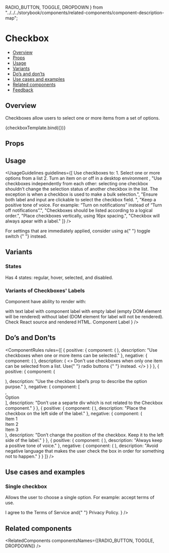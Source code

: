   RADIO_BUTTON,
  TOGGLE,
  DROPDOWN
} from "../../../storybook/components/related-components/component-description-map";

<Meta title="Inputs/Checkbox - (In Progress)" component={Checkbox} />

<!--- Component template -->


<!--- Component documentation -->

# Checkbox

- [Overview](#overview)
- [Props](#props)
- [Usage](#usage)
- [Variants](#variants)
- [Do’s and don’ts](#dos-and-donts)
- [Use cases and examples](#use-cases-and-examples)
- [Related components](#related-components)
- [Feedback](#feedback)

## Overview

Checkboxes allow users to select one or more items from a set of options.

<Canvas>
  <Story name="Overview" args={{ label: "Option", defaultChecked: true }}>
    {checkboxTemplate.bind({})}
  </Story>
</Canvas>

## Props

<ArgsTable of={Checkbox} />

## Usage

<UsageGuidelines
  guidelines={[
    <span className="l3-style-story-checkbox_list">
      Use checkboxes to:
      <span className="l3-style-story-checkbox_list-item">1. Select one or more options from a list</span>
      <span className="l3-style-story-checkbox_list-item">2. Turn an item on or off in a desktop environment</span>
    </span>,
    "Use checkboxes independently from each other: selecting one checkbox shouldn’t change the selection status of another checkbox in the list. The exception is when a checkbox is used to make a bulk selection.",
    "Ensure both label and input are clickable to select the checkbox field. ",
    "Keep a positive tone of voice. For example: “Turn on notifications” instead of “Turn off notifications”.",
    "Checkboxes should be listed according to a logical order.",
    "Place checkboxes vertically, using 16px spacing.",
    "Checkbox will always apear with a label."
  ]}
/>

<Tip title="Am I using the right component?">
  For settings that are immediately applied, consider using a{" "}
  <Link href="/?path=/docs/inputs-toggle--overview" size={Link.sizes.SMALL} withoutSpacing>
    toggle switch
  </Link>{" "}
  instead.
</Tip>

## Variants

### States

Has 4 states: regular, hover, selected, and disabled.

<Canvas>
  <Story name="States">
    <Checkbox label="Regular" />
    <Checkbox label="Selected" checked />
    <Checkbox label="Indeterminate" indeterminate />
    <Checkbox label="Disabled" disabled />
    <Checkbox label="Disabled checked" disabled checked />
    <Checkbox label="Disabled indeterminate" disabled indeterminate />
  </Story>
</Canvas>

### Variants of Checkboxes' Labels

Component have ability to render with:

<UnstyledList>
  <UnstyledListItem>with text label</UnstyledListItem>
  <UnstyledListItem>with component label</UnstyledListItem>
  <UnstyledListItem>with empty label (empty DOM element will be rendered)</UnstyledListItem>
  <UnstyledListItem>without label (DOM element for label will not be rendered).</UnstyledListItem>
</UnstyledList>
Check React source and rendered HTML.

<Canvas>
  <Story name="Labels">
    <Checkbox ariaLabel="With Label" label="With label" />
    <Checkbox
      ariaLabel="With Component Label"
      label={
        <span class="custom-component-label">
          <Calendar size="12" />
          Component Label
        </span>
      }
    />
    <Checkbox ariaLabel="With Empty Label" label="" />
    <Checkbox ariaLabel="Without Label" label={false} />
  </Story>
</Canvas>

## Do’s and Don’ts

<ComponentRules
  rules={[
    {
      positive: {
        component: (
          <DialogContentContainer className="l3-style-story-checkbox_wrapper">
            <Checkbox label="Item 1" name="Item 1" />
            <Checkbox label="Item 2" name="Item 2" checked />
            <Checkbox label="Item 3" name="Item 3" checked />
          </DialogContentContainer>
        ),
        description: "Use checkboxes when one or more items can be selected."
      },
      negative: {
        component: (
          <DialogContentContainer className="l3-style-story-checkbox_wrapper">
            <Checkbox label="Item 1" name="Item 1" checked />
            <Checkbox label="Item 2" name="Item 2" disabled />
            <Checkbox label="Item 3" name="Item 3" disabled />
          </DialogContentContainer>
        ),
        description: (
          <>
            Don't use checkboxes when only one item can be selected from a list. Use{" "}
            <Link href="/?path=/docs/inputs-radio-button--overview" withoutSpacing>
              radio buttons
            </Link>{" "}
            instead.
          </>
        )
      }
    },
    {
      positive: {
        component: (
          <div className="l3-style-story-checkbox_border">
            <Checkbox label="Option" checked />
          </div>
        ),
        description: "Use the checkbox label’s prop to describe the option purpse."
      },
      negative: {
        component: [
          <div className="l3-style-story-checkbox_border">
            <Checkbox className="l3-style-story-checkbox_minus-margin" checked />
          </div>,
          <div className="l3-style-story-checkbox_border">Option</div>
        ],
        description: "Don’t use a separte div which is not related to the Checkbox component."
      }
    },
    {
      positive: {
        component: (
          <DialogContentContainer className="l3-style-story-checkbox_wrapper">
            <Checkbox label="Item 1" name="Item 1" />
            <Checkbox label="Item 2" name="Item 2" checked />
            <Checkbox label="Item 3" name="Item 3" checked />
          </DialogContentContainer>
        ),
        description: "Place the checkbox on the left side of the label."
      },
      negative: {
        component: (
          <DialogContentContainer className="l3-style-story-checkbox_wrapper">
            <div className="l3-style-story-checkbox_inline-wrapper">
              <span>Item 1</span>
              <Checkbox className="l3-style-story-checkbox_minus-margin" />
            </div>
            <div className="l3-style-story-checkbox_inline-wrapper">
              <span>Item 2</span>
              <Checkbox className="l3-style-story-checkbox_minus-margin" checked />
            </div>
            <div className="l3-style-story-checkbox_inline-wrapper">
              <span>Item 3</span>
              <Checkbox className="l3-style-story-checkbox_minus-margin" checked />
            </div>
          </DialogContentContainer>
        ),
        description: "Don’t change the position of the checkbox. Keep it to the left side of the label."
      }
    },
    {
      positive: {
        component: (
          <DialogContentContainer className="l3-style-story-checkbox_wrapper">
            <Checkbox label="Only show incomplete items" checked />
          </DialogContentContainer>
        ),
        description: "Always keep a positive tone of voice."
      },
      negative: {
        component: (
          <DialogContentContainer className="l3-style-story-checkbox_wrapper">
            <Checkbox label="Hide done items" checked />
          </DialogContentContainer>
        ),
        description: "Avoid negative language that makes the user check the box in order for something not to happen."
      }
    }
  ]}
/>

## Use cases and examples

### Single checkbox

Allows the user to choose a single option. For example: accept terms of use.

<Canvas>
  <Story name="Single checkbox">
    <Checkbox
      checked
      label={
        <>
          I agree to the <span className="element-type-link">Terms of Service</span> and{" "}
          <span className="element-type-link">Privacy Policy.</span>
        </>
      }
    />
  </Story>
</Canvas>

## Related components

<RelatedComponents componentsNames={[RADIO_BUTTON, TOGGLE, DROPDOWN]} />

